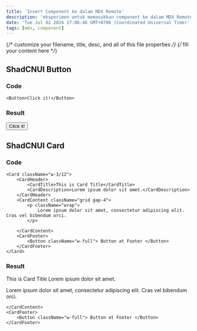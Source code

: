 ```yaml
---
title: 'Insert Component ke dalam MDX Remote'
description: 'eksperimen untuk memasukkan component ke dalam MDX Remote'
date: 'Tue Jul 02 2024 17:06:46 GMT+0700 (Coordinated Universal Time)'
tags: [mdx, component]
---
```

{/* customize your filename, title, desc, and all of this file properties */}
{/* fill your content here */}
## ShadCNUI Button
### Code 
```
<Button>Click it!</Button>
```
### Result
<Button>Click it!</Button>

## ShadCNUI Card 
### Code
```
<Card className="w-3/12">
    <CardHeader>
        <CardTitle>This is Card Title</CardTitle>
        <CardDescription>Lorem ipsum dolor sit amet.</CardDescription>
    </CardHeader>
    <CardContent className="grid gap-4">
        <p className="wrap">
            Lorem ipsum dolor sit amet, consectetur adipiscing elit. Cras vel bibendum orci.
        </p>
    
    </CardContent>
    <CardFooter>
        <Button className="w-full"> Button at Footer </Button>
    </CardFooter>
</Card>
```

### Result
<Card className="w-3/12">
    <CardHeader>
        <CardTitle>This is Card Title</CardTitle>
        <CardDescription>Lorem ipsum dolor sit amet.</CardDescription>
    </CardHeader>
    <CardContent className="grid gap-4">
        <p className="wrap">
            Lorem ipsum dolor sit amet, consectetur adipiscing elit. Cras vel bibendum orci.
        </p>
    
    </CardContent>
    <CardFooter>
        <Button className="w-full"> Button at Footer </Button>
    </CardFooter>
</Card>